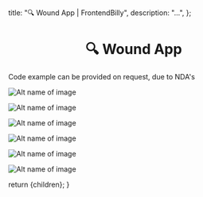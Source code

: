 
  title: "🔍 Wound App | FrontendBilly",
  description: "...",
};

# <center>🔍 Wound App</center>

Code example can be provided on request, due to NDA's

![Alt name of image](/img/woundapp/Frame_1.png)

![Alt name of image](/img/woundapp/Frame_2.png)

![Alt name of image](/img/woundapp/Frame_3.png)

![Alt name of image](/img/woundapp/Frame_4.png)

![Alt name of image](/img/woundapp/Frame_5.png)

![Alt name of image](/img/woundapp/Frame_6.png)

  return <MdxCaseStudyLayout>{children}</MdxCaseStudyLayout>;
}
